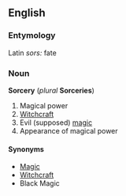 ==English==
===Entymology===
Latin ''sors:'' fate

===Noun===
'''Sorcery''' (''plural'' '''Sorceries''')
# Magical power
# [[Witchcraft]]
# Evil (supposed) [[magic]]
# Appearance of magical power
====Synonyms====
*[[Magic]]
*[[Witchcraft]]
*Black Magic